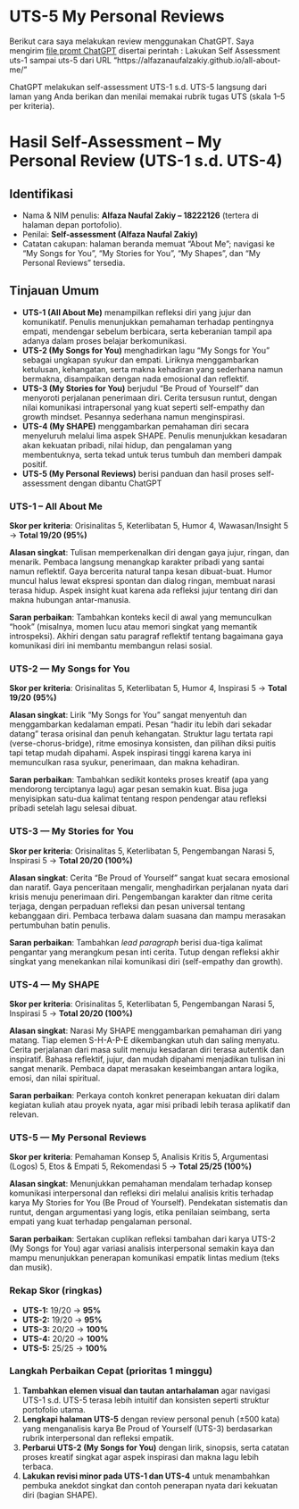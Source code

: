 # UTS-5 My Personal Reviews

Berikut cara saya melakukan review menggunakan ChatGPT. Saya mengirim [file promt ChatGPT](skor_uts.pdf) disertai perintah : Lakukan Self Assessment uts-1 sampai uts-5 dari URL "https://alfazanaufalzakiy.github.io/all-about-me/"

ChatGPT melakukan self-assessment UTS-1 s.d. UTS-5 langsung dari laman yang Anda berikan dan menilai memakai rubrik tugas UTS (skala 1–5 per kriteria).

# Hasil Self-Assessment – My Personal Review (UTS-1 s.d. UTS-4) {.unnumbered}

## Identifikasi
* Nama & NIM penulis: **Alfaza Naufal Zakiy – 18222126** (tertera di halaman depan portofolio). 
* Penilai: **Self-assessment (Alfaza Naufal Zakiy)**
* Catatan cakupan: halaman beranda memuat “About Me”; navigasi ke “My Songs for You”, “My Stories for You”, “My Shapes”, dan “My Personal Reviews” tersedia.

## Tinjauan Umum
* **UTS-1 (All About Me)** menampilkan refleksi diri yang jujur dan komunikatif. Penulis menunjukkan pemahaman terhadap pentingnya empati, mendengar sebelum berbicara, serta keberanian tampil apa adanya dalam proses belajar berkomunikasi.
* **UTS-2 (My Songs for You)** menghadirkan lagu “My Songs for You” sebagai ungkapan syukur dan empati. Liriknya menggambarkan ketulusan, kehangatan, serta makna kehadiran yang sederhana namun bermakna, disampaikan dengan nada emosional dan reflektif.
* **UTS-3 (My Stories for You)** berjudul “Be Proud of Yourself” dan menyoroti perjalanan penerimaan diri. Cerita tersusun runtut, dengan nilai komunikasi intrapersonal yang kuat seperti self-empathy dan growth mindset. Pesannya sederhana namun menginspirasi.
* **UTS-4 (My SHAPE)** menggambarkan pemahaman diri secara menyeluruh melalui lima aspek SHAPE. Penulis menunjukkan kesadaran akan kekuatan pribadi, nilai hidup, dan pengalaman yang membentuknya, serta tekad untuk terus tumbuh dan memberi dampak positif.
* **UTS-5 (My Personal Reviews)** berisi panduan dan hasil proses self-assessment dengan dibantu ChatGPT

### UTS-1 – All About Me
**Skor per kriteria**: Orisinalitas 5, Keterlibatan 5, Humor 4, Wawasan/Insight 5 → **Total 19/20 (95%)**

**Alasan singkat**: Tulisan memperkenalkan diri dengan gaya jujur, ringan, dan menarik. Pembaca langsung menangkap karakter pribadi yang santai namun reflektif. Gaya bercerita natural tanpa kesan dibuat-buat. Humor muncul halus lewat ekspresi spontan dan dialog ringan, membuat narasi terasa hidup. Aspek insight kuat karena ada refleksi jujur tentang diri dan makna hubungan antar-manusia.

**Saran perbaikan**: Tambahkan konteks kecil di awal yang memunculkan “hook” (misalnya, momen lucu atau memori singkat yang memantik introspeksi). Akhiri dengan satu paragraf reflektif tentang bagaimana gaya komunikasi diri ini membantu membangun relasi sosial.

### UTS-2 — My Songs for You
**Skor per kriteria**: Orisinalitas 5, Keterlibatan 5, Humor 4, Inspirasi 5 → **Total 19/20 (95%)**

**Alasan singkat**: Lirik “My Songs for You” sangat menyentuh dan menggambarkan kedalaman empati. Pesan “hadir itu lebih dari sekadar datang” terasa orisinal dan penuh kehangatan. Struktur lagu tertata rapi (verse-chorus-bridge), ritme emosinya konsisten, dan pilihan diksi puitis tapi tetap mudah dipahami. Aspek inspirasi tinggi karena karya ini memunculkan rasa syukur, penerimaan, dan makna kehadiran.

**Saran perbaikan**: Tambahkan sedikit konteks proses kreatif (apa yang mendorong terciptanya lagu) agar pesan semakin kuat. Bisa juga menyisipkan satu-dua kalimat tentang respon pendengar atau refleksi pribadi setelah lagu selesai dibuat.

### UTS-3 — My Stories for You
**Skor per kriteria**: Orisinalitas 5, Keterlibatan 5, Pengembangan Narasi 5, Inspirasi 5 → **Total 20/20 (100%)**

**Alasan singkat**: Cerita “Be Proud of Yourself” sangat kuat secara emosional dan naratif. Gaya penceritaan mengalir, menghadirkan perjalanan nyata dari krisis menuju penerimaan diri. Pengembangan karakter dan ritme cerita terjaga, dengan perpaduan refleksi dan pesan universal tentang kebanggaan diri. Pembaca terbawa dalam suasana dan mampu merasakan pertumbuhan batin penulis.

**Saran perbaikan**: Tambahkan *lead paragraph* berisi dua-tiga kalimat pengantar yang merangkum pesan inti cerita. Tutup dengan refleksi akhir singkat yang menekankan nilai komunikasi diri (self-empathy dan growth).

### UTS-4 — My SHAPE
**Skor per kriteria**: Orisinalitas 5, Keterlibatan 5, Pengembangan Narasi 5, Inspirasi 5 → **Total 20/20 (100%)**

**Alasan singkat**: Narasi My SHAPE menggambarkan pemahaman diri yang matang. Tiap elemen S-H-A-P-E dikembangkan utuh dan saling menyatu. Cerita perjalanan dari masa sulit menuju kesadaran diri terasa autentik dan inspiratif. Bahasa reflektif, jujur, dan mudah dipahami menjadikan tulisan ini sangat menarik. Pembaca dapat merasakan keseimbangan antara logika, emosi, dan nilai spiritual.

**Saran perbaikan**: Perkaya contoh konkret penerapan kekuatan diri dalam kegiatan kuliah atau proyek nyata, agar misi pribadi lebih terasa aplikatif dan relevan.

### UTS-5 — My Personal Reviews
**Skor per kriteria**: Pemahaman Konsep 5, Analisis Kritis 5, Argumentasi (Logos) 5, Etos & Empati 5, Rekomendasi 5 → **Total 25/25 (100%)**

**Alasan singkat**: Menunjukkan pemahaman mendalam terhadap konsep komunikasi interpersonal dan refleksi diri melalui analisis kritis terhadap karya My Stories for You (Be Proud of Yourself). Pendekatan sistematis dan runtut, dengan argumentasi yang logis, etika penilaian seimbang, serta empati yang kuat terhadap pengalaman personal.

**Saran perbaikan**: Sertakan cuplikan refleksi tambahan dari karya UTS-2 (My Songs for You) agar variasi analisis interpersonal semakin kaya dan mampu menunjukkan penerapan komunikasi empatik lintas medium (teks dan musik).

### Rekap Skor (ringkas)
* **UTS-1:** 19/20 → **95%**
* **UTS-2:** 19/20 → **95%**
* **UTS-3:** 20/20 → **100%**
* **UTS-4:** 20/20 → **100%**
* **UTS-5:** 25/25 → **100%**

### Langkah Perbaikan Cepat (prioritas 1 minggu)
1. **Tambahkan elemen visual dan tautan antarhalaman** agar navigasi UTS-1 s.d. UTS-5 terasa lebih intuitif dan konsisten seperti struktur portofolio utama.
2. **Lengkapi halaman UTS-5** dengan review personal penuh (±500 kata) yang menganalisis karya Be Proud of Yourself (UTS-3) berdasarkan rubrik interpersonal dan refleksi empatik.
3. **Perbarui UTS-2 (My Songs for You)** dengan lirik, sinopsis, serta catatan proses kreatif singkat agar aspek inspirasi dan makna lagu lebih terbaca.
4. **Lakukan revisi minor pada UTS-1 dan UTS-4** untuk menambahkan pembuka anekdot singkat dan contoh penerapan nyata dari kekuatan diri (bagian SHAPE).

